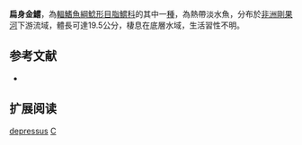 {{Speciesbox
| name = 扁身金鱨
| image = 
| image_width = 250px
| image_caption = 
| status = NE
| status_system = IUCN3.1 
| genus = Chrysichthys
| species = depressus
| authority = Nichols & Griscom, 1917
| synonyms = *''Gnathobagrus depressus'', Nichols & Griscom, 1917
*''Amarginops depressus'', Nichols & Griscom, 1917
*''Gnathobagrus depressirostris'', Nichols & Griscom, 1917
}}

'''扁身金鱨'''，為[[輻鰭魚綱|輻鰭魚綱]][[鯰形目|鯰形目]][[脂鱨科|脂鱨科]]的其中一[[種|種]]，為熱帶淡水魚，分布於[[非洲|非洲]][[剛果河|剛果河]]下游流域，體長可達19.5公分，棲息在底層水域，生活習性不明。

==参考文献==
*{{FishBase_species|genus=Chrysichthys|species=depressus|year=2015|month=6}}

== 扩展阅读 ==
{{refbegin}}
{{wikispecies-inline|Chrysichthys depressus|扁身金鱨}}
{{refend}}
{{Taxonbar|from=Q28659277}}

[[Category:金鱨屬|depressus]]
[[Category:1917年描述的鱼类|C]]